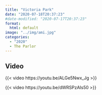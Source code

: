 ```yaml
---
title: "Victoria Park"
date: "2020-07-18T20:37:23"
#date-modified: "2020-07-17T20:37:23"
format: 
  html: default
image: "../img/ami.jpg"
categories:
  - "2020"
  - The Parlor
---
```


## Video

{{< video https://youtu.be/ALGe5Nwx_Jg >}}

{{< video https://youtu.be/dWRSPzAIs50 >}}
